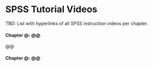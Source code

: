 # SPSS Tutorial Videos {-}

TBD: List with hyperlinks of all SPSS instruction videos per chapter.

#### Chapter @: @@ {-}

@@

#### Chapter @: @@ {-}
